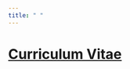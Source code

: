 ```yaml
---
title: " "
---
```


# [Curriculum Vitae](https://github.com/estsyawo/estsyawo/blob/master/Tsyawo_CV.pdf)
